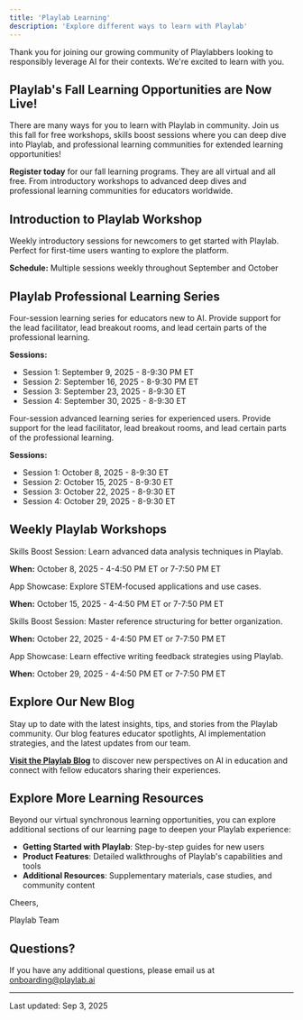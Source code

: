 ```yaml
---
title: 'Playlab Learning'
description: 'Explore different ways to learn with Playlab'
---
```


Thank you for joining our growing community of Playlabbers looking to responsibly leverage AI for their contexts. We're excited to learn with you.

## <Icon icon="leaf-maple" size={24} /> Playlab's Fall Learning Opportunities are Now Live! 

There are many ways for you to learn with Playlab in community. Join us this fall for free workshops, skills boost sessions where you can deep dive into Playlab, and professional learning communities for extended learning opportunities! 

**Register today** for our fall learning programs. They are all virtual and all free. From introductory workshops to advanced deep dives and professional learning communities for educators worldwide. 

## Introduction to Playlab Workshop

<Card title="Intro to Playlab Workshops" icon="play" href="https://calendly.com/playlab-onboarding/playlab-onboarding/">
  Weekly introductory sessions for newcomers to get started with Playlab. Perfect for first-time users wanting to explore the platform.
  
  **Schedule:** Multiple sessions weekly throughout September and October
</Card>

## Playlab Professional Learning Series

<Card title="Foundation Learning: PLC 101 Series" icon="graduation-cap" href="https://calendly.com/onboarding-playlab/playlab-101-plc-intro-to-building-with-ai">
  Four-session learning series for educators new to AI. Provide support for the lead facilitator, lead breakout rooms, and lead certain parts of the professional learning.
  
  **Sessions:**
  * Session 1: September 9, 2025 - 8-9:30 PM ET
  * Session 2: September 16, 2025 - 8-9:30 PM ET
  * Session 3: September 23, 2025 - 8-9:30 ET
  * Session 4: September 30, 2025 - 8-9:30 ET
</Card>

<Card title="Advanced Learning: PLC 201 Series" icon="rocket" href="https://calendly.com/onboarding-playlab/playlab-201-october2025">
  Four-session advanced learning series for experienced users. Provide support for the lead facilitator, lead breakout rooms, and lead certain parts of the professional learning.
  
  **Sessions:**
  * Session 1: October 8, 2025 - 8-9:30 ET
  * Session 2: October 15, 2025 - 8-9:30 ET
  * Session 3: October 22, 2025 - 8-9:30 ET
  * Session 4: October 29, 2025 - 8-9:30 ET
</Card>

## Weekly Playlab Workshops 

<Card title="Skills Boost-Data Analysis Best Practices" icon="chart-line" href="https://calendly.com/onboarding-playlab/playlab-skills-boost-data-analysis">
  Skills Boost Session: Learn advanced data analysis techniques in Playlab.
  
  **When:** October 8, 2025 - 4-4:50 PM ET or 7-7:50 PM ET
</Card>

<Card title="Apps Spotlight-STEM Applications Showcase" icon="atom" href="https://calendly.com/onboarding-playlab/playlab-app-showcase-stem">
  App Showcase: Explore STEM-focused applications and use cases.
  
  **When:** October 15, 2025 - 4-4:50 PM ET or 7-7:50 PM ET
</Card>

<Card title="Skills Boost-Reference Structuring" icon="file" href="https://calendly.com/onboarding-playlab/skills-boost-reference-structuring">
  Skills Boost Session: Master reference structuring for better organization.
  
  **When:** October 22, 2025 - 4-4:50 PM ET or 7-7:50 PM ET
</Card>

<Card title="Apps Spotlight-Writing Feedback Showcase" icon="pencil" href="https://calendly.com/onboarding-playlab/playlab-app-showcase-writing-feedback">
  App Showcase: Learn effective writing feedback strategies using Playlab.
  
  **When:** October 29, 2025 - 4-4:50 PM ET or 7-7:50 PM ET
</Card>

## <Icon icon="newspaper" size={24} /> Explore Our New Blog

Stay up to date with the latest insights, tips, and stories from the Playlab community. Our blog features educator spotlights, AI implementation strategies, and the latest updates from our team.

**[Visit the Playlab Blog](https://www.playlab.ai/blog/)** to discover new perspectives on AI in education and connect with fellow educators sharing their experiences.

## <Icon icon="compass" size={24} /> Explore More Learning Resources

Beyond our virtual synchronous learning opportunities, you can explore additional sections of our learning page to deepen your Playlab experience:

- **Getting Started with Playlab**: Step-by-step guides for new users
- **Product Features**: Detailed walkthroughs of Playlab's capabilities and tools
- **Additional Resources**: Supplementary materials, case studies, and community content

Cheers,

Playlab Team

## <Icon icon="circle-question" size={24} /> Questions?

If you have any additional questions, please email us at [onboarding@playlab.ai](mailto:onboarding@playlab.ai)

---

Last updated: Sep 3, 2025